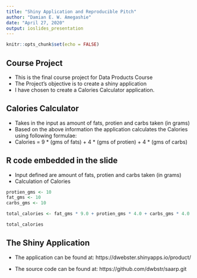 ```yaml
---
title: "Shiny Application and Reproducible Pitch"
author: "Damian E. W. Amegashie"
date: "April 27, 2020"
output: ioslides_presentation
---
```


```r
knitr::opts_chunk$set(echo = FALSE)
```

## Course Project

- This is the final course project for Data Products Course
- The Project's objective is to create a shiny application
- I have chosen to create a Calories Calculator application.

## Calories Calculator

- Takes in the input as amount of fats, protien and carbs taken (in grams)
- Based on the above information the application calculates the Calories using following formulae:
- Calories = 9 * (gms of fats) + 4 * (gms of protien) + 4 * (gms of carbs)



## R code embedded in the slide

- Input defined are amount of fats, protien and carbs taken (in grams)
- Calculation of Calories

```r
protien_gms <- 10
fat_gms <- 10
carbs_gms <- 10

total_calories <- fat_gms * 9.0 + protien_gms * 4.0 + carbs_gms * 4.0

total_calories
```

## The Shiny Application
- The application can be found at:
https://dwebster.shinyapps.io/product/

- The source code can be found at:
https://github.com/dwbstr/saarp.git
